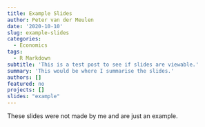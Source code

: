 ```yaml
---
title: Example Slides
author: Peter van der Meulen
date: '2020-10-10'
slug: example-slides
categories:
  - Economics
tags:
  - R Markdown
subtitle: 'This is a test post to see if slides are viewable.'
summary: 'This would be where I summarise the slides.'
authors: []
featured: no
projects: []
slides: "example"
---
```


These slides were not made by me and are just an example.